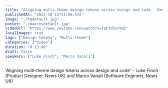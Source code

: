 ```yaml
---
title: "Aligning multi-theme design tokens across design and code - Design Systems London #2 - Sept 2022"
publishedAt: "2022-10-11T11:06:47Z"
image: "./hqdefault.jpg"
poster: "./maxresdefault.jpg"
videoUrl: "https://www.youtube.com/watch?v=fqh3dSsrmdI"
localImages: true
tags: ["Design tokens", "Multi-theme"]
categories: ["Video"]
duration: "0:13:06"
draft: false
speakers: ["Luke Finch", "Marco Vanali"]
---
```


'Aligning multi-theme design tokens across design and code' - Luke Finch (Product Designer, News UK) and Marco Vanali (Software Engineer, News UK)
